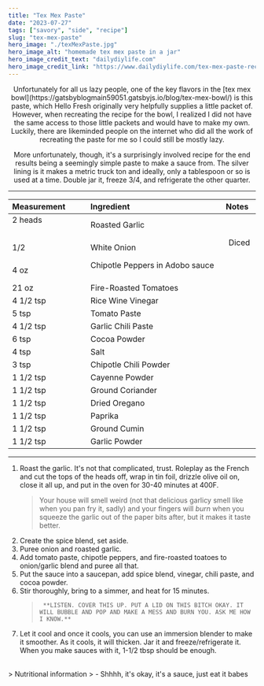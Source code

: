 ---
title: "Tex Mex Paste"
date: "2023-07-27"
tags: ["savory", "side", "recipe"]
slug: "tex-mex-paste"
hero_image: "./texMexPaste.jpg"
hero_image_alt: "homemade tex mex paste in a jar"
hero_image_credit_text: "dailydiylife.com"
hero_image_credit_link: "https://www.dailydiylife.com/tex-mex-paste-recipe/"
---

<div align="center">
Unfortunately for all us lazy people, one of the key flavors in the [tex mex bowl](https://gatsbyblogmain59051.gatsbyjs.io/blog/tex-mex-bowl/) is this paste, which Hello Fresh originally very helpfully supplies a little packet of. However, when recreating the recipe for the bowl, I realized I did not have the same access to those little packets and would have to make my own. Luckily, there are likeminded people on the internet who did all the work of recreating the paste for me so I could still be mostly lazy.

More unfortunately, though, it's a surprisingly involved recipe for the end results being a seemingly simple paste to make a sauce from. The silver lining is it makes a metric truck ton and ideally, only a tablespoon or so is used at a time. Double jar it, freeze 3/4, and refrigerate the other quarter.

---

| Measurement                                                                   | Ingredient                                    |        Notes        |
| :---------------------------------------------------------------------------- | :-------------------------------------------- | :-----------------: |
| 2 heads &nbsp; &nbsp; &nbsp; &nbsp; &nbsp; &nbsp; &nbsp; &nbsp; &nbsp; &nbsp; | Roasted Garlic                                |                     |
| 1/2                                                                           | White Onion                                   | &nbsp; Diced &nbsp; |
| 4 oz                                                                          | Chipotle Peppers in Adobo sauce &nbsp; &nbsp; |                     |
| 21 oz                                                                         | Fire-Roasted Tomatoes                         |                     |
| 4 1/2 tsp                                                                     | Rice Wine Vinegar                             |                     |
| 5 tsp                                                                         | Tomato Paste                                  |                     |
| 4 1/2 tsp                                                                     | Garlic Chili Paste                            |                     |
| 6 tsp                                                                         | Cocoa Powder                                  |                     |
| 4 tsp                                                                         | Salt                                          |                     |
| 3 tsp                                                                         | Chipotle Chili Powder                         |                     |
| 1 1/2 tsp                                                                     | Cayenne Powder                                |                     |
| 1 1/2 tsp                                                                     | Ground Coriander                              |                     |
| 1 1/2 tsp                                                                     | Dried Oregano                                 |                     |
| 1 1/2 tsp                                                                     | Paprika                                       |                     |
| 1 1/2 tsp                                                                     | Ground Cumin                                  |                     |
| 1 1/2 tsp                                                                     | Garlic Powder                                 |                     |

</div>

---

1.  Roast the garlic. It's not that complicated, trust. Roleplay as the French and cut the tops of the heads off, wrap in tin foil, drizzle olive oil on, close it all up, and put in the oven for 30-40 minutes at 400F.
    > Your house will smell weird (not that delicious garlicy smell like when you pan fry it, sadly) and your fingers will _burn_ when you squeeze the garlic out of the paper bits after, but it makes it taste better.
2.  Create the spice blend, set aside.
3.  Puree onion and roasted garlic.
4.  Add tomato paste, chipotle peppers, and fire-roasted toatoes to onion/garlic blend and puree all that.
5.  Put the sauce into a saucepan, add spice blend, vinegar, chili paste, and cocoa powder.
6.  Stir thoroughly, bring to a simmer, and heat for 15 minutes.
    >      **LISTEN. COVER THIS UP. PUT A LID ON THIS BITCH OKAY. IT WILL BUBBLE AND POP AND MAKE A MESS AND BURN YOU. ASK ME HOW I KNOW.**
7.  Let it cool and once it cools, you can use an immersion blender to make it smoother. As it cools, it will thicken. Jar it and freeze/refrigerate it. When you make sauces with it, 1-1/2 tbsp should be enough.

<br />
> Nutritional information 
> - Shhhh, it's okay, it's a sauce, just eat
it babes
